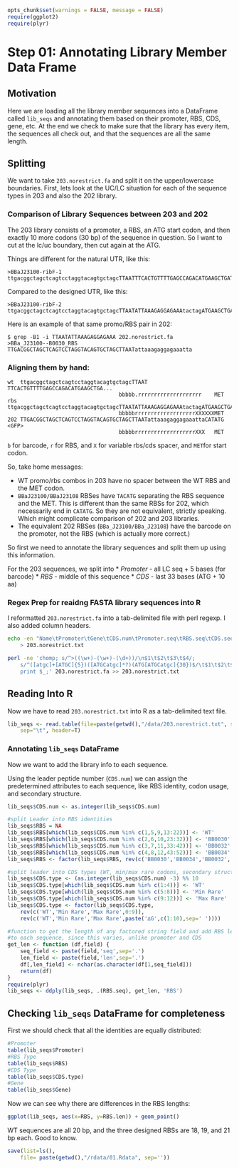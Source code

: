 <link href="http://kevinburke.bitbucket.org/markdowncss/markdown.css" rel="stylesheet"></link>
``` r
opts_chunk$set(warnings = FALSE, message = FALSE)
require(ggplot2)
require(plyr)
```

# Step 01: Annotating Library Member Data Frame

## Motivation

Here we are loading all the library member sequences into a DataFrame called `lib_seqs` and annotating them based on their promoter, RBS, CDS, gene, etc. At the end we check to make sure that the library has every item, the sequences all check out, and that the sequences are all the same length.

## Splitting 

We want to take `203.norestrict.fa` and split it on the upper/lowercase  boundaries. First, lets look at the UC/LC situation for each of the 
sequence types in 203 and also the 202 library.

### Comparison of Library Sequences between 203 and 202

The 203 library consists of a promoter, a RBS, an ATG start codon, and then  exactly 10 more codons (30 bp) of the sequence in question. So I want to cut at the lc/uc boundary, then cut again at the ATG.

Things are different for the natural UTR, like this:

```
>BBaJ23100-ribF-1
ttgacggctagctcagtcctaggtacagtgctagcTTAATTTCACTGTTTTGAGCCAGACATGAAGCTGATACG...
```

Compared to the designed UTR, like this:

```
>BBaJ23100-ribF-2
ttgacggctagctcagtcctaggtacagtgctagcTTAATATTAAAGAGGAGAAAtactagATGAAGCTGATAC...
```

Here is an example of that same promo/RBS pair in 202:

```console
$ grep -B1 -i TTAATATTAAAGAGGAGAAA 202.norestrict.fa
>BBa_J23100--B0030_RBS
TTGACGGCTAGCTCAGTCCTAGGTACAGTGCTAGCTTAATattaaagaggagaaatta
```

### Aligning them by hand:

```
wt  ttgacggctagctcagtcctaggtacagtgctagcTTAAT TTCACTGTTTTGAGCCAGACATGAAGCTGA...
                                   bbbbb.rrrrrrrrrrrrrrrrrrrr    MET
rbs ttgacggctagctcagtcctaggtacagtgctagcTTAATATTAAAGAGGAGAAAtactagATGAAGCTGA...
                                   bbbbbrrrrrrrrrrrrrrrrrrrXXXXXXMET
202 TTGACGGCTAGCTCAGTCCTAGGTACAGTGCTAGCTTAATattaaagaggagaaattaCATATG <GFP>
                                   bbbbbrrrrrrrrrrrrrrrrrrrXXX   MET
```

`b` for barcode, `r` for RBS, and `X` for variable rbs/cds spacer, and    `MET`for start codon.

So, take home messages:

* WT promo/rbs combos in 203 have no spacer between the WT RBS and the MET codon. 
* `BBaJ23100/BBaJ23108` RBSes have `TACATG` separating the RBS sequence and the MET. This is different than the same RBSs for 202, which necessarily end in `CATATG`. So they are not equivalent, strictly speaking. Which might complicate comparison of 202 and 203 libraries. 
* The equivalent 202 RBSes (`BBa_J23100/BBa_J23108`) have the barcode on the promoter, not the RBS (which is actually more correct.)

So first we need to annotate the library sequences and split them up using this information. 

For the 203 sequences, we split into 
* *Promoter* -  all LC seq + 5 bases (for barcode)
* *RBS* - middle of this sequence
* *CDS* - last 33 bases (ATG + 10 aa)

### Regex Prep for reaidng FASTA library sequences into R

I reformatted `203.norestrict.fa` into a tab-delimited file with perl regexp. I also added column headers. 

```bash
echo -en "Name\tPromoter\tGene\tCDS.num\tPromoter.seq\tRBS.seq\tCDS.seq" \
    > 203.norestrict.txt

perl -ne 'chomp; s/^>((\w+)-(\w+)-(\d+))/\n$1\t$2\t$3\t$4/; 
    s/^([atgc]+[ATGC]{5})([ATGCatgc]*?)(ATG[ATGCatgc]{30})$/\t$1\t$2\t$3/;
    print $_;' 203.norestrict.fa >> 203.norestrict.txt
```

## Reading Into R

Now we have to read `203.norestrict.txt` into R as a tab-delimited text file. 

```r
lib_seqs <- read.table(file=paste(getwd(),"/data/203.norestrict.txt", sep=''), 
    sep="\t", header=T)
```


### Annotating `lib_seqs` DataFrame

Now we want to add the library info to each sequence.

Using the leader peptide number (`CDS.num`) we can assign the predetermined attributes to each sequence, like RBS identity, codon usage, and secondary structure. 

```r
lib_seqs$CDS.num <- as.integer(lib_seqs$CDS.num)

#split Leader into RBS identities
lib_seqs$RBS = NA
lib_seqs$RBS[which(lib_seqs$CDS.num %in% c(1,5,9,13:22))] <- 'WT'
lib_seqs$RBS[which(lib_seqs$CDS.num %in% c(2,6,10,23:32))] <- 'BB0030'
lib_seqs$RBS[which(lib_seqs$CDS.num %in% c(3,7,11,33:42))] <- 'BB0032'
lib_seqs$RBS[which(lib_seqs$CDS.num %in% c(4,8,12,43:52))] <- 'BB0034'
lib_seqs$RBS <- factor(lib_seqs$RBS, rev(c('BB0030','BB0034','BB0032','WT')))

#split leader into CDS types (WT, min/max rare codons, secondary structure)
lib_seqs$CDS.type <- (as.integer(lib_seqs$CDS.num) -3) %% 10 
lib_seqs$CDS.type[which(lib_seqs$CDS.num %in% c(1:4))] <- 'WT'
lib_seqs$CDS.type[which(lib_seqs$CDS.num %in% c(5:8))] <- 'Min Rare'
lib_seqs$CDS.type[which(lib_seqs$CDS.num %in% c(9:12))] <- 'Max Rare'
lib_seqs$CDS.type <- factor(lib_seqs$CDS.type, 
    rev(c('WT','Min Rare','Max Rare',0:9)), 
    rev(c('WT','Min Rare','Max Rare',paste('∆G',c(1:10),sep=' '))))

#function to get the length of any factored string field and add RBS length
#to each sequence, since this varies, unlike promoter and CDS
get_len <- function (df,field) {
    seq_field <- paste(field,'seq',sep='.')
    len_field <- paste(field,'len',sep='.')
    df[,len_field] <- nchar(as.character(df[1,seq_field]))
    return(df)
}
require(plyr)
lib_seqs <- ddply(lib_seqs, .(RBS.seq), get_len, 'RBS')        
```

## Checking `lib_seqs` DataFrame for completeness

First we should check that all the identities are equally distributed:

```r
#Promoter
table(lib_seqs$Promoter)
#RBS Type
table(lib_seqs$RBS)
#CDS Type
table(lib_seqs$CDS.type)
#Gene
table(lib_seqs$Gene)
```

Now we can see why there are differences in the RBS lengths:

```r
ggplot(lib_seqs, aes(x=RBS, y=RBS.len)) + geom_point()
```

WT sequences are all 20 bp, and the three designed RBSs are 18, 19, and 21 bp each. Good to know.

```r
save(list=ls(),
    file= paste(getwd(),"/rdata/01.Rdata", sep=''))
```






